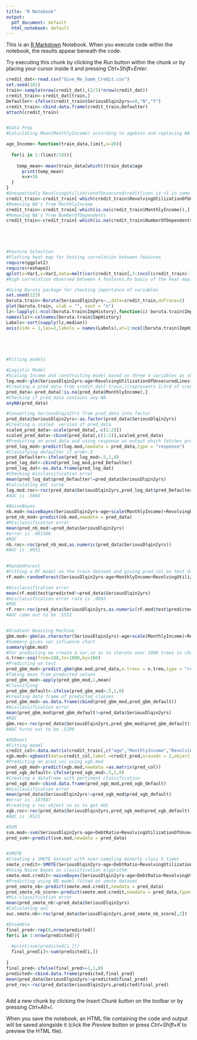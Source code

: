 ---
title: "R Notebook"
output:
  pdf_document: default
  html_notebook: default
---

This is an [R Markdown](http://rmarkdown.rstudio.com) Notebook. When you execute code within the notebook, the results appear beneath the code. 

Try executing this chunk by clicking the *Run* button within the chunk or by placing your cursor inside it and pressing *Ctrl+Shift+Enter*. 

```{r}
credit_dat<-read.csv("Give_Me_Some_Credit.csv")
set.seed(101)
train<-sample(nrow(credit_dat),(2/3)*nrow(credit_dat))
credit_train<-credit_dat[train,]
Defaulter<-ifelse(credit_train$SeriousDlqin2yrs==0,"N","Y")
credit_train<-cbind.data.frame(credit_train,Defaulter)
attach(credit_train)


#Data Prep
#Calculating Mean(MonthlyIncome) according to agebins and replacing NA's with correponding values

age_Income<-function(train_data,limit,x=20){
  
  for(i in 1:(limit/10)){
    
    temp_mean<-mean(train_data[which((train_data$age                         %in% c(x:x+10))),"MonthlyIncome"],na.rm = TRUE)
      print(temp_mean)
      x=x+10
  }
}
#Unexpectedly RevolvingUtilizationofUnsecuredcreditlines is >1 in some of the rows which can be an anamoly
credit_train<-credit_train[-which(credit_train$RevolvingUtilizationOfUnsecuredLines>1),]
#Removing NA's from MonthlyIncome
credit_train<-credit_train[-which(is.na(credit_train$MonthlyIncome)),]
#Removing NA's from NumberOfDependents
credit_train<-credit_train[-which(is.na(credit_train$NumberOfDependents)),]





#Feature Selection
#Plotting heat map for testing correlation between features
require(ggplot2)
require(reshape2)
qplot(x=Var1,y=Var2,data=melt(cor(credit_train[,3:(ncol(credit_train)-1)],use="p")),fill=value,geom="tile")+scale_fill_gradient2(limits=c(1,-1)) 
#High correlation observed between 4 features.On basis of the heat map,selected only one amongst correlated features

#Using Boruta package for checking importance of variables
set.seed(123)
boruta.train<-Boruta(SeriousDlqin2yrs~.,data=credit_train,doTrace=2)
plot(boruta.train, xlab = "", xaxt = "n")
lz<-lapply(1:ncol(boruta.train$ImpHistory),function(i) boruta.train$ImpHistory[is.finite(boruta.train$ImpHistory[,i]),i])
names(lz)<-colnames(boruta.train$ImpHistory)
Labels<-sort(sapply(lz,median))
axis(side = 1,las=2,labels = names(Labels),at=1:ncol(boruta.train$ImpHistory),cex.axis=.7)





#Fitting models
  
#Logistic Model
#Scaling Income and constructing model based on three 4 variables as shown,na.action=na.omit
log.mod<-glm(SeriousDlqin2yrs~age+RevolvingUtilizationOfUnsecuredLines+NumberOfOpenCreditLinesAndLoans+NumberOfDependents+NumberOfTime60.89DaysPastDueNotWorse,data=credit_train,family = "binomial",na.action = na.omit)
#Creating a pred_data from credit_dat[-train,](represents 1/3rd of credit_dat and removing NA's)
pred_data<-pred_data[!is.na(pred_data$MonthlyIncome),]
#Checking if pred_data contains any NA
anyNA(pred_data)

#Converting SeriousDlqin2Yrs from pred_data into factor
pred_data$SeriousDlqin2yrs<-as.factor(pred_data$SeriousDlqin2yrs)
#Creating a scaled  version of pred_data
scaled_pred_data<-scale(pred_data[,-c(1:2)])
scaled_pred_data<-cbind(pred_data[,c(1:2)],scaled_pred_data)
#Predicting on pred_data and using response as output which fetches probability
pred_log_mod<-predict(log.mod,newdata = pred_data,type = "response")
#Classifying defaulter if prob>.5
pred_Defaulter<-ifelse(pred_log_mod>.5,1,0)
pred_log_dat<-cbind(pred_log_mod,pred_Defaulter)
pred_log_dat<-as.data.frame(pred_log_dat)
#Checking misclassification error
mean(pred_log_dat$pred_Defaulter!=pred_data$SeriousDlqin2yrs)
#Calculating AUC curve
log.mod.roc<-roc(pred_data$SeriousDlqin2yrs,pred_log_dat$pred_Defaulter)
#AUC is .5066

#NaiveBayes
nb.mod<-naiveBayes(SeriousDlqin2yrs~age+scale(MonthlyIncome)+RevolvingUtilizationOfUnsecuredLines+NumberOfOpenCreditLinesAndLoans+NumberOfDependents+NumberOfTime60.89DaysPastDueNotWorse,data=credit_train)
pred_nb_mod<-predict(nb.mod,newdata = pred_data)
#Misclassification error
mean(pred_nb_mod!=pred_data$SeriousDlqin2yrs)
#error is .061586
#ROC
nb.roc<-roc(pred_nb_mod,as.numeric(pred_data$SeriousDlqin2yrs))
#AUC is .6951

               
#RandomForest
#Fitting a RF model on the train dataset and giving pred_col as test dataset.
rF.mod<-randomForest(SeriousDlqin2yrs~age+MonthlyIncome+RevolvingUtilizationOfUnsecuredLines+NumberOfOpenCreditLinesAndLoans+NumberOfDependents+NumberOfTime60.89DaysPastDueNotWorse,data = credit_train,xtest=pred_col,ytest=as.factor(pred_data$SeriousDlqin2yrs),ntree=200,importance=T)

#misclassification error
mean(rF.mod$test$predicted!=pred_data$SeriousDlqin2yrs)
#misclassification error rate is .0692
#ROC
rF.roc<-roc(pred_data$SeriousDlqin2yrs,as.numeric(rF.mod$test$predicted))
#AUC came out to be .5552


#Gradient Boosting Machine
gbm.mod<-gbm(as.character(SeriousDlqin2yrs)~age+scale(MonthlyIncome)+RevolvingUtilizationOfUnsecuredLines+NumberOfOpenCreditLinesAndLoans+NumberOfDependents+NumberOfTime60.89DaysPastDueNotWorse,distribution = "bernoulli",data=credit_train,n.trees = 1000,interaction.depth = 2,shrinkage = .01)
#Summary gives var influence chart
summary(gbm.mod)
#For predicting we create a var,so as to iterate over 1000 trees in chunks of 100's
n.tree<-seq(from=100,to=1000,by=100)
#Predicting on test
pred_gbm_mod<-predict.gbm(gbm.mod,pred_data,n.trees = n.tree,type = "response")
#Taking mean from predicted values 
pred_gbm_mod<-apply(pred_gbm_mod,1,mean)
#Classifying
pred_gbm_default<-ifelse(pred_gbm_mod>.5,1,0)
#Creating data frame of predicted classes
pred_gbm_mod<-as.data.frame(cbind(pred_gbm_mod,pred_gbm_default))
#misclassification error
mean(pred_gbm_mod$pred_gbm_default!=pred_data$SeriousDlqin2yrs)
#ROC
gbm.roc<-roc(pred_data$SeriousDlqin2yrs,pred_gbm_mod$pred_gbm_default)
#AUC turns out to be .5199

#XGBoost
#Fitting model
credit_col<-data.matrix(credit_train[,c("age","MonthlyIncome","RevolvingUtilizationOfUnsecuredLines","NumberOfOpenCreditLinesAndLoans","NumberOfDependents","NumberOfTime60.89DaysPastDueNotWorse")])
xgb.mod<-xgboost(data=credit_col,label =credit_pred,nrounds = 2,objective="binary:logistic")
#Predicting on pred_col using xgb.mod
pred_xgb_mod<-predict(xgb.mod,newdata =as.matrix(pred_col))
pred_xgb_default<-ifelse(pred_xgb_mod>.5,1,0)
#Creating a dataframe with pertinent classification
pred_xgb_mod<-cbind.data.frame(pred_xgb_mod,pred_xgb_default)
#misclassification error
mean(pred_data$SeriousDlqin2yrs!=pred_xgb_mod$pred_xgb_default)
#error is .187987
#Creating a roc object so as to get AUC
xgb.roc<-roc(pred_data$SeriousDlqin2yrs,pred_xgb_mod$pred_xgb_default)
#AUC is .6521

#SVM
svm.mod<-svm(SeriousDlqin2yrs~age+DebtRatio+RevolvingUtilizationOfUnsecuredLines+NumberOfOpenCreditLinesAndLoans+NumberOfDependents+NumberOfTime60.89DaysPastDueNotWorse,data=credit_train,type="C-classification",kernel="linear",cost=10,scale=F)
pred_svm<-predict(svm.mod,newdata = pred_data)


#SMOTE 
#Creating a SMOTE dataset with over-sampling minorty class 5 times 
smote_credit<-SMOTE(SeriousDlqin2yrs~age+DebtRatio+RevolvingUtilizationOfUnsecuredLines+NumberOfOpenCreditLinesAndLoans+NumberOfDependents+NumberOfTime60.89DaysPastDueNotWorse,data=credit_train,perc.over = 100,k=5,perc.under=500)
#Using Naive Bayes as classification algorithm
smote.mod.credit<-naiveBayes(SeriousDlqin2yrs~age+DebtRatio+RevolvingUtilizationOfUnsecuredLines+NumberOfOpenCreditLinesAndLoans+NumberOfDependents+NumberOfTime60.89DaysPastDueNotWorse,data=smote_credit)
#Predicting using NB model fitted on smote dataset
pred_smote_nb<-predict(smote.mod.credit,newdata = pred_data)
pred_smote_nb_score<-predict(smote.mod.credit,newdata = pred_data,type="raw")
#Mis-classification error
mean(pred_smote_nb!=pred_data$SeriousDlqin2yrs)
#Calculating auc
auc.smote.nb<-roc(pred_data$SeriousDlqin2yrs,pred_smote_nb_score[,2])

#Ensemble
final_pred<-rep(0,nrow(predicted))
for(i in 1:nrow(predicted)){
  
  #print(sum(predicted[i,]))
  final_pred[i]<-sum(predicted[i,])
  
}
final_pred<-ifelse(final_pred>=1,1,0)
predicted<-cbind.data.frame(predicted,final_pred)
mean(pred_data$SeriousDlqin2yrs!=predicted$final_pred)
pred_roc<-roc(pred_data$SeriousDlqin2yrs,predicted$final_pred)

```

```{r}
 
```

Add a new chunk by clicking the *Insert Chunk* button on the toolbar or by pressing *Ctrl+Alt+I*.

When you save the notebook, an HTML file containing the code and output will be saved alongside it (click the *Preview* button or press *Ctrl+Shift+K* to preview the HTML file).
